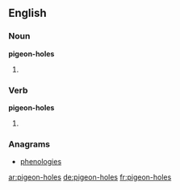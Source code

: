 ==English==

===Noun===
'''pigeon-holes'''

# {{plural of|pigeon-hole}}

===Verb===
'''pigeon-holes'''

# {{third-person singular of|pigeon-hole}}

===Anagrams===
* [[phenologies#English|phenologies]]

[[ar:pigeon-holes]]
[[de:pigeon-holes]]
[[fr:pigeon-holes]]